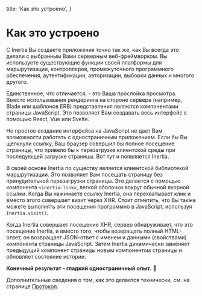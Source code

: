 
  title: 'Как это устроено',
}

# Как это устроено

С Inertia Вы создаете приложения точно так же, как Вы всегда это делали с выбранным Вами серверным веб-фреймворком. Вы используете существующие функции своей платформы для маршрутизации, контроллеров, промежуточного программного обеспечения, аутентификации, авторизации, выборки данных и многого другого.

Единственное, что отличается, - это Ваша прослойка просмотра. Вместо использования рендеринга на стороне сервера (например, Blade или шаблонов ERB) представления являются компонентами страницы JavaScript. Это позволяет Вам создавать весь интерфейс с помощью React, Vue или Svelte.

Но простое создание интерфейса на JavaScript не дает Вам возможности работать с одностраничным приложением. Если бы Вы щелкнули ссылку, Ваш браузер совершил бы полное посещение страницы, что привело бы к перезагрузке клиентской среды при последующей загрузке страницы. Вот тут и появляется Inertia.

В своей основе Inertia по существу является клиентской библиотекой маршрутизации. Это позволяет Вам посещать страницу без принудительной перезагрузки страницы. Это делается с помощью компонента `<inertia-link>`, легкой оболочки вокруг обычной якорной ссылки. Когда Вы нажимаете ссылку Inertia, она перехватывает клик и вместо этого совершает визит через XHR. Стоит отметить, что Вы также можете выполнять эти посещения программно в JavaScript, используя `Inertia.visit()`.

Когда Inertia совершает посещение XHR, сервер обнаруживает, что это посещение Inertia, и вместо того, чтобы возвращать полный HTML-ответ, он возвращает JSON-ответ с именем и данными (свойствами) компонента страницы JavaScript. Затем Inertia динамически заменяет предыдущий компонент страницы новым компонентом страницы и обновляет состояние истории.

**Конечный результат - гладкий одностраничный опыт.** 🎉

Дополнительные сведения о том, как это делается технически, см. на странице [Протокол](/the-protocol).
